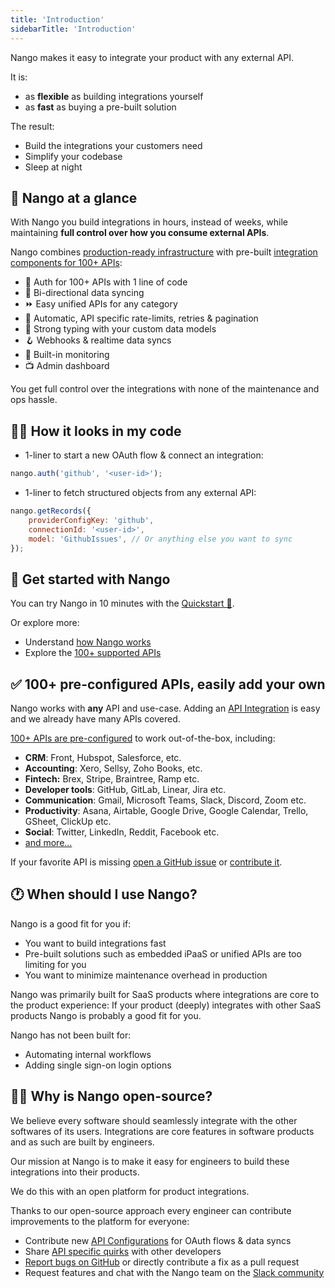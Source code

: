 ```yaml
---
title: 'Introduction'
sidebarTitle: 'Introduction'
---
```


Nango makes it easy to integrate your product with any external API.

It is:

-   as **flexible** as building integrations yourself
-   as **fast** as buying a pre-built solution

The result:

-   Build the integrations your customers need
-   Simplify your codebase
-   Sleep at night

## 👀 Nango at a glance

With Nango you build integrations in hours, instead of weeks, while maintaining **full control over how you consume external APIs**.

Nango combines [production-ready infrastructure](/core-concepts#nango-infrastructure) with pre-built [integration components for 100+ APIs](/integrations/overview):

-   🔐 Auth for 100+ APIs with 1 line of code
-   🔁 Bi-directional data syncing
-   ⏩️ Easy unified APIs for any category
-   🚫 Automatic, API specific rate-limits, retries & pagination
-   🧠 Strong typing with your custom data models
-   🪝 Webhooks & realtime data syncs
-   👀 Built-in monitoring
-   📺 Admin dashboard

You get full control over the integrations with none of the maintenance and ops hassle.

## 👩‍💻 How it looks in my code

-   1-liner to start a new OAuth flow & connect an integration:

```js
nango.auth('github', '<user-id>');
```

-   1-liner to fetch structured objects from any external API:

```js
nango.getRecords({
    providerConfigKey: 'github',
    connectionId: '<user-id>',
    model: 'GithubIssues', // Or anything else you want to sync
});
```

## 🚀 Get started with Nango 

You can try Nango in 10 minutes with the [Quickstart 🚀](/quickstart).

Or explore more:
- Understand [how Nango works](/core-concepts)
- Explore the [100+ supported APIs](https://nango.dev/integrations)

## ✅ 100+ pre-configured APIs, easily add your own

Nango works with **any** API and use-case. Adding an [API Integration](/core-concepts#integration-templates) is easy and we already have many APIs covered.

[100+ APIs are pre-configured](https://nango.dev/integrations) to work out-of-the-box, including:

-   **CRM**: Front, Hubspot, Salesforce, etc.
-   **Accounting**: Xero, Sellsy, Zoho Books, etc.
-   **Fintech:** Brex, Stripe, Braintree, Ramp etc.
-   **Developer tools**: GitHub, GitLab, Linear, Jira etc.
-   **Communication**: Gmail, Microsoft Teams, Slack, Discord, Zoom etc.
-   **Productivity**: Asana, Airtable, Google Drive, Google Calendar, Trello,
    GSheet, ClickUp etc.
-   **Social**: Twitter, LinkedIn, Reddit, Facebook etc.
-   [and more...](/integrations)

If your favorite API is missing
[open a GitHub issue](https://github.com/NangoHQ/nango/issues/new) or
[contribute it](/contribute).

## 🕐 When should I use Nango?

Nango is a good fit for you if:

-   You want to build integrations fast
-   Pre-built solutions such as embedded iPaaS or unified APIs are too limiting for you
-   You want to minimize maintenance overhead in production

Nango was primarily built for SaaS products where integrations are core to the product experience: If your product (deeply) integrates with other SaaS products Nango is probably a good fit for you.

Nango has not been built for:

-   Automating internal workflows
-   Adding single sign-on login options

## 🙋‍♀️ Why is Nango open-source?

We believe every software should seamlessly integrate with the other softwares of its users. Integrations are core features in software products and as such are built by engineers.

Our mission at Nango is to make it easy for engineers to build these integrations into their products.

We do this with an open platform for product integrations.

Thanks to our open-source approach every engineer can contribute improvements to the platform for everyone:

- Contribute new [API Configurations](/core-concepts#api-configurations) for OAuth flows & data syncs
- Share [API specific quirks](/integrations/all/salesforce#api-gotchas) with other developers
- [Report bugs on GitHub](https://nango.dev/repo) or directly contribute a fix as a pull request
- Request features and chat with the Nango team on the [Slack community](https://www.nango.dev/slack)